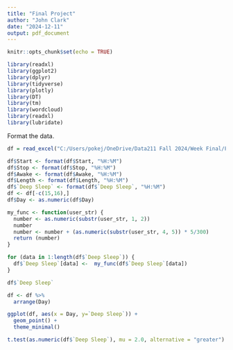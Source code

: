 ---
title: "Final Project"
author: "John Clark"
date: "2024-12-11"
output: pdf_document
---

```{r setup, include=FALSE}
knitr::opts_chunk$set(echo = TRUE)
```

```{r}
library(readxl)
library(ggplot2)
library(dplyr)
library(tidyverse)
library(plotly)
library(DT)
library(tm)
library(wordcloud)
library(readxl)
library(lubridate)
```


Format the data.

```{r}
df = read_excel("C:/Users/pokej/OneDrive/Data211 Fall 2024/Week Final/Final Project Data.xlsx")

df$Start <- format(df$Start, "%H:%M")
df$Stop <- format(df$Stop, "%H:%M")
df$Awake <- format(df$Awake, "%H:%M")
df$Length <- format(df$Length, "%H:%M")
df$`Deep Sleep` <- format(df$`Deep Sleep`, "%H:%M")
df <- df[-c(15,16),]
df$Day <- as.numeric(df$Day)

my_func <- function(user_str) {
  number <- as.numeric(substr(user_str, 1, 2))
  number
  number <- number + (as.numeric(substr(user_str, 4, 5)) * 5/300)
  return (number)
}

for (data in 1:length(df$`Deep Sleep`)) {
  df$`Deep Sleep`[data] <-  my_func(df$`Deep Sleep`[data])
}

df$`Deep Sleep`

df <- df %>%
  arrange(Day)

ggplot(df, aes(x = Day, y=`Deep Sleep`)) +
  geom_point() +
  theme_minimal()
```

```{r}
t.test(as.numeric(df$`Deep Sleep`), mu = 2.0, alternative = "greater")
```

